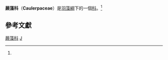 {{Automatic taxobox
| taxon = Caulerpaceae
| image = CaulerpaTaxifolia.jpg
| image_caption = [[杉叶蕨藻|杉叶蕨藻]]
| authority = Kützing, 1843
| subdivision_ranks = [[屬|屬]]<ref name="Algaebase">{{cite web | url = http://www.algaebase.org/browse/taxonomy/?id=5149 | publisher = ''AlgaeBase version 4.2'' World-wide electronic publication, National University of Ireland, Galway | accessdate = 2007-09-23 | title = Family: Caulerpaceae taxonomy browser | author = Guiry, M.D. & Guiry, G.M. | year = 2007 | archive-date = 2016-10-20 | archive-url = https://web.archive.org/web/20161020021826/http://www.algaebase.org/browse/taxonomy/?id=5149 | dead-url = no }}</ref>
| subdivision =
*[[蕨藻屬|蕨藻屬]] ''Caulerpa''
* ''Caulerpella''
}}
'''蕨藻科'''（'''Caulerpaceae'''）是[[羽藻綱|羽藻綱]]下的一個[[科|科]]。<ref name="Algaebase"/>

==參考文獻==

{{reflist|1}}
{{Taxonbar|from=Q2710441}}

[[Category:蕨藻科|]]
[[Category:羽藻目|J]]


{{algae-stub}}